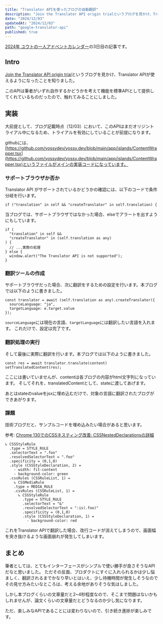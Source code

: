 ```yaml
---
title: "Translator APIを使ったブログの自動翻訳"
description: "Join the Translator API origin trialというブログを見かけ、Translator APIが使えるようになったことを知りました。このAPIは筆者がいずれ自作するかどうかを考えて機能を標準APIとして提供してくれているものだったので、触れてみることにしました。"
date: "2024/12/03"
updatedAt: "2024/12/03"
path: "google-translator-api"
published: true
---
```


[2024年 ユウトの一人アドベントカレンダー](https://adventar.org/calendars/9980)の3日目の記事です。

## Intro

[Join the Translator API origin trial](https://developer.chrome.com/blog/language-detection-origin-trial)というブログを見かけ、Translator APIが使えるようになったことを知りました。

このAPIは筆者がいずれ自作するかどうかを考えて機能を標準APIとして提供してくれているものだったので、触れてみることにしました。

## 実装

大前提として、ブログ記載時点（12/03）において、このAPIはまだオリジントライアル中になるため、トライアルを有効にしていることが前提になります。

githubには、[https://github.com/yossydev/yossy.dev/blob/main/app/islands/ContentWrapper.tsx](https://github.com/yossydev/yossy.dev/blob/main/app/islands/ContentWrapper.tsx)というファイルがメインの実装コードになっています。

### サポートブラウザか否か

Translator API がサポートされているかどうかの確認には、以下のコードで条件分岐を行います。

```tsx
if ("translation" in self && "createTranslator" in self.translation) {
```

当ブログでは、サポートブラウザではなかった場合、elseでアラートを出すようにもしています。

```tsx
if (
  "translation" in self &&
  "createTranslator" in (self.translation as any)
) {
  // ...実際の処理
} else {
  window.alert("The Translator API is not supported");
}
```

### 翻訳ツールの作成

サポートブラウザだった場合、次に翻訳をするための設定を行います。本ブログでは以下のように書きました。

```tsx
const translator = await (self.translation as any).createTranslator({
  sourceLanguage: "ja",
  targetLanguage: e.target.value
});
```

`sourceLanguage`には現在の言語、`targetLanguage`には翻訳したい言語を入れます。
これだけで、設定は完了です。

### 翻訳処理の実行

そして最後に実際に翻訳を行います。本ブログでは以下のように書きました。

```tsx
const res = await translator.translate(content)
setTranslatedContent(res);
```

ここには書いていませんが、contentは各ブログの内容がhtml文字列になっています。
そしてそれを、translatedContentとして、stateに渡してあげます。

あとはstateのvalueをjsxに埋め込むだけで、対象の言語に翻訳されたブログができあがります。

### 課題

技術ブログだと、サンプルコードを埋め込みたい場合があると思います。

参考: [Chrome 130でのCSSネスティング改善: CSSNestedDeclarationsの詳細](https://yossy.dev/posts/css-nesting-improves-with-cssnesteddeclarations)
```
↳ CSSStyleRule
  .type = STYLE_RULE
  .selectorText = ".foo"
  .resolvedSelectorText = ".foo"
  .specificity = (0,1,0)
  .style (CSSStyleDeclaration, 2) =
    - width: fit-content
    - background-color: green
  .cssRules (CSSRuleList, 1) =
    ↳ CSSMediaRule
    .type = MEDIA_RULE
    .cssRules (CSSRuleList, 1) =
      ↳ CSSStyleRule
        .type = STYLE_RULE
        .selectorText = "&"
        .resolvedSelectorText = ":is(.foo)"
        .specificity = (0,1,0)
        .style (CSSStyleDeclaration, 1) =
          - background-color: red
```

これをTranslator APIで翻訳した場合、改行コードが消えてしまうので、画面幅を突き抜けるような画面崩れが発生してしまいます。

## まとめ

筆者としては、とてもインターフェースがシンプルで使い勝手が良さそうなAPIだなと思いました。
ただその反面、プロダクトにすぐに入れられるかは少し悩ましく、翻訳されるまでかなり早いとはいえ、少し待機時間が発生しそうなのでその見せ方みたいなところは、考える余地がありそうな気はしました。

しかし本ブログくらいの文章量だと2~4秒程度なので、そこまで問題はないかもしれませんが、論文くらいの文章量だとどうなるのか少し気になります。

ただ、楽しみなAPIであることには変わりないので、引き続き進捗が楽しみです。
